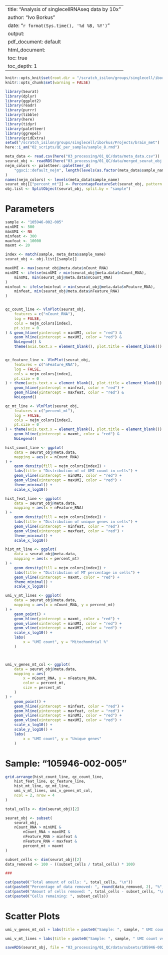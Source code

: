 
---
title: "Analysis of singlecellRNAseq data by 10x"
author: "Ivo Borkus"
date: "`r format(Sys.time(), '%d %B, %Y')`"
output:  
  pdf_document: default
  html_document:
    toc: true
    toc_depth: 1
---
```r
knitr::opts_knit$set(root.dir = "/scratch_isilon/groups/singlecell/iborkus/Projects/brain_met") # nolint
knitr::opts_chunk$set(warning = FALSE)
```


```R
library(Seurat)
library(dplyr)
library(ggplot2)
library(readr)
library(purrr)
library(tibble)
library(here)
library(tidyr)
library(paletteer)
library(ggrepel)
library(gridExtra)
setwd("/scratch_isilon/groups/singlecell/iborkus/Projects/brain_met")
here::i_am("02_scripts/QC_per_sample/sample_8.rmd")
```

```R
meta_data <- read.csv(here("03_processing/01_QC/data/meta_data.csv"))
seurat_obj <- readRDS(here("03_processing/01_QC/data/merged_seurat_obj.RDS"))
nejm_colors <- paletteer::paletteer_d(
    "ggsci::default_nejm", length(levels(as.factor(meta_data$sample_name)))
)
names(nejm_colors) <- levels(meta_data$sample_name)
seurat_obj[["percent_mt"]] <- PercentageFeatureSet(seurat_obj, pattern = "^MT-")
obj.list <- SplitObject(seurat_obj, split.by = "sample")
```

# Parameters

```R
sample <- "105946-002-005"
minUMI <- 500
maxUMI <- NA
minfeat <- 300
maxfeat <- 10000
maxmt <- 20
```


```R
index <- match(sample, meta_data$sample_name)
seurat_obj <- obj.list[[sample]]

maxUMI <- max(seurat_obj@meta.data$nCount_RNA)
minUMI <- ifelse(minUMI > min(seurat_obj@meta.data$nCount_RNA),
    minUMI, min(seurat_obj@meta.data$nCount_RNA)
)
minfeat <- ifelse(minfeat > min(seurat_obj@meta.data$nFeature_RNA),
    minfeat, min(seurat_obj@meta.data$nFeature_RNA)
)


qc_count_line <- VlnPlot(seurat_obj,
    features = c("nCount_RNA"),
    log = FALSE,
    cols = nejm_colors[index],
    pt.size = 0
) & geom_hline(yintercept = minUMI, color = "red") &
    geom_hline(yintercept = maxUMI, color = "red") &
    NoLegend() &
    theme(axis.text.x = element_blank(), plot.title = element_blank())


qc_feature_line <- VlnPlot(seurat_obj,
    features = c("nFeature_RNA"),
    log = FALSE,
    cols = nejm_colors[index],
    pt.size = 0
) + theme(axis.text.x = element_blank(), plot.title = element_blank()) +
    geom_hline(yintercept = minfeat, color = "red") +
    geom_hline(yintercept = maxfeat, color = "red") &
    NoLegend()

qc_mt_line <- VlnPlot(seurat_obj,
    features = c("percent_mt"),
    log = FALSE,
    cols = nejm_colors[index],
    pt.size = 0
) + theme(axis.text.x = element_blank(), plot.title = element_blank()) +
    geom_hline(yintercept = maxmt, color = "red") &
    NoLegend()
```

```R
hist_count_line <- ggplot(
    data = seurat_obj@meta.data,
    mapping = aes(x = nCount_RNA)
) +
    geom_density(fill = nejm_colors[index]) +
    labs(title = "Distribution of of UMI count in cells") +
    geom_vline(xintercept = minUMI, color = "red") +
    geom_vline(xintercept = maxUMI, color = "red") +
    theme_minimal() +
    scale_x_log10()

hist_feat_line <- ggplot(
    data = seurat_obj@meta.data,
    mapping = aes(x = nFeature_RNA)
) +
    geom_density(fill = nejm_colors[index]) +
    labs(title = "Distribution of unique genes in cells") +
    geom_vline(xintercept = minfeat, color = "red") +
    geom_vline(xintercept = maxfeat, color = "red") +
    theme_minimal() +
    scale_x_log10()

hist_mt_line <- ggplot(
    data = seurat_obj@meta.data,
    mapping = aes(x = percent_mt)
) +
    geom_density(fill = nejm_colors[index]) +
    labs(title = "Distribution of MT percentage in cells") +
    geom_vline(xintercept = maxmt, color = "red") +
    theme_minimal() +
    scale_x_log10()
```

```R
umi_v_mt_lines <- ggplot(
    data = seurat_obj@meta.data,
    mapping = aes(x = nCount_RNA, y = percent_mt)
) +
    geom_point() +
    geom_hline(yintercept = maxmt, color = "red") +
    geom_vline(xintercept = minUMI, color = "red") +
    geom_vline(xintercept = maxUMI, color = "red") +
    scale_x_log10() +
    labs(
        x = "UMI count", y = "Mitochondrial %"
    )



umi_v_genes_mt_col <- ggplot(
    data = seurat_obj@meta.data,
    mapping = aes(
        x = nCount_RNA, y = nFeature_RNA,
        color = percent_mt,
        size = percent_mt
    )
) +
    geom_point() +
    geom_hline(yintercept = minfeat, color = "red") +
    geom_hline(yintercept = maxfeat, color = "red") +
    geom_vline(xintercept = minUMI, color = "red") +
    geom_vline(xintercept = maxUMI, color = "red") +
    scale_x_log10() +
    scale_y_log10() +
    labs(
        x = "UMI count", y = "Unique genes"
    )
```

# Sample: "105946-002-005"
```R
grid.arrange(hist_count_line, qc_count_line,
    hist_feat_line, qc_feature_line,
    hist_mt_line, qc_mt_line,
    umi_v_mt_lines, umi_v_genes_mt_col,
    ncol = 2, nrow = 4
)
```


```R
total_cells <- dim(seurat_obj)[2]

seurat_obj <- subset(
    seurat_obj,
    nCount_RNA > minUMI &
        nCount_RNA < maxUMI &
        nFeature_RNA > minfeat &
        nFeature_RNA < maxfeat &
        percent_mt < maxmt
)

subset_cells <- dim(seurat_obj)[2]
data_removed <- 100 - ((subset_cells / total_cells) * 100)

###

cat(paste0("Total amount of cells: ", total_cells, "\n"))
cat(paste0("Percentage of data removed: ", round(data_removed, 2), "%", "\n"))
cat(paste0("Amount of cells removed: ", total_cells - subset_cells, "\n"))
cat(paste0("Cells remaining: ", subset_cells))
```

# Scatter Plots

```R
umi_v_genes_mt_col + labs(title = paste0("Sample: ", sample, " UMI count vs MT percentage"))
```

```R
umi_v_mt_lines + labs(title = paste0("Sample: ", sample, " UMI count vs unique gene count in cells"))
```


```R
saveRDS(seurat_obj, file = "03_processing/01_QC/data/subsets/105946-002-005.RDS")
```